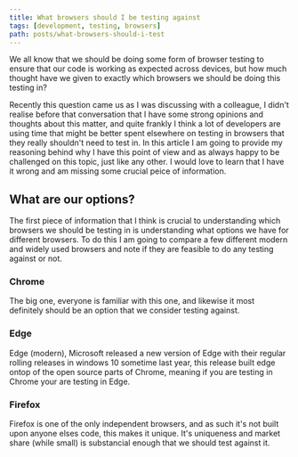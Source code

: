 ```yaml
---
title: What browsers should I be testing against
tags: [development, testing, browsers]
path: posts/what-browsers-should-i-test
---
```


We all know that we should be doing some form of browser testing to ensure that our code is working as expected across devices, but how much thought have we given to exactly which browsers we should be doing this testing in?

Recently this question came us as I was discussing with a colleague, I didn't realise before that conversation that I have some strong opinions and thoughts about this matter, and quite frankly I think a lot of developers are using time that might be better spent elsewhere on testing in browsers that they really shouldn't need to test in.
In this article I am going to provide my reasoning behind why I have this point of view and as always happy to be challenged on this topic, just like any other. I would love to learn that I have it wrong and am missing some crucial peice of information.

## What are our options?

The first piece of information that I think is crucial to understanding which browsers we should be testing in is understanding what options we have for different browsers.
To do this I am going to compare a few different modern and widely used browsers and note if they are feasible to do any testing against or not.

### Chrome

The big one, everyone is familiar with this one, and likewise it most definitely should be an option that we consider testing against.

### Edge

Edge (modern), Microsoft released a new version of Edge with their regular rolling releases in windows 10 sometime last year, this release built edge ontop of the open source parts of Chrome, meaning if you are testing in Chrome your are testing in Edge.

### Firefox

Firefox is one of the only independent browsers, and as such it's not built upon anyone elses code, this makes it unique. It's uniqueness and market share (while small) is substancial enough that we should test against it.
